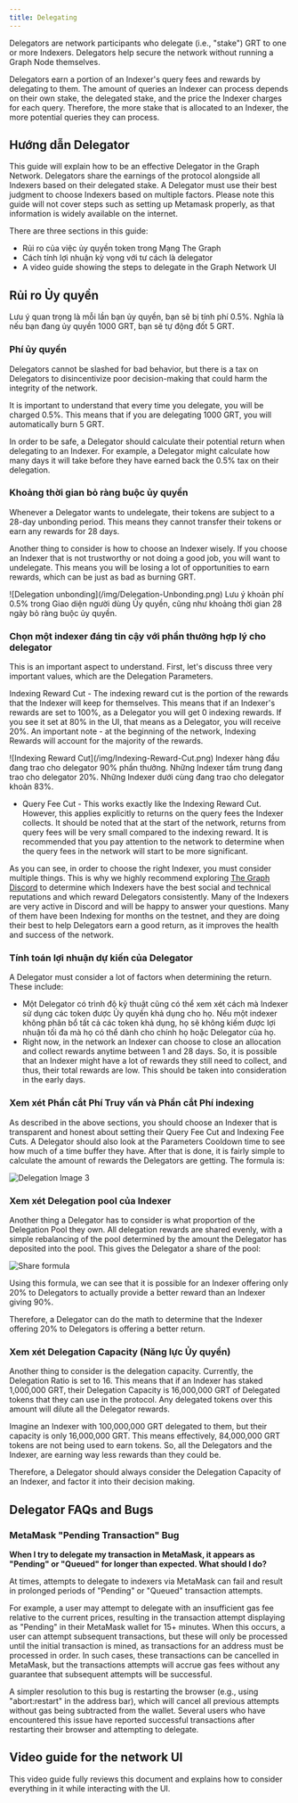 ```yaml
---
title: Delegating
---
```


Delegators are network participants who delegate (i.e., "stake") GRT to one or more Indexers. Delegators help secure the network without running a Graph Node themselves.

Delegators earn a portion of an Indexer's query fees and rewards by delegating to them. The amount of queries an Indexer can process depends on their own stake, the delegated stake, and the price the Indexer charges for each query. Therefore, the more stake that is allocated to an Indexer, the more potential queries they can process.

## Hướng dẫn Delegator

This guide will explain how to be an effective Delegator in the Graph Network. Delegators share the earnings of the protocol alongside all Indexers based on their delegated stake. A Delegator must use their best judgment to choose Indexers based on multiple factors. Please note this guide will not cover steps such as setting up Metamask properly, as that information is widely available on the internet.

There are three sections in this guide:

- Rủi ro của việc ủy quyền token trong Mạng The Graph
- Cách tính lợi nhuận kỳ vọng với tư cách là delegator
- A video guide showing the steps to delegate in the Graph Network UI

## Rủi ro Ủy quyền

Lưu ý quan trọng là mỗi lần bạn ủy quyền, bạn sẽ bị tính phí 0.5%. Nghĩa là nếu bạn đang ủy quyền 1000 GRT, bạn sẽ tự động đốt 5 GRT.

### Phí ủy quyền

Delegators cannot be slashed for bad behavior, but there is a tax on Delegators to disincentivize poor decision-making that could harm the integrity of the network.

It is important to understand that every time you delegate, you will be charged 0.5%. This means that if you are delegating 1000 GRT, you will automatically burn 5 GRT.

In order to be safe, a Delegator should calculate their potential return when delegating to an Indexer. For example, a Delegator might calculate how many days it will take before they have earned back the 0.5% tax on their delegation.

### Khoảng thời gian bỏ ràng buộc ủy quyền

Whenever a Delegator wants to undelegate, their tokens are subject to a 28-day unbonding period. This means they cannot transfer their tokens or earn any rewards for 28 days.

Another thing to consider is how to choose an Indexer wisely. If you choose an Indexer that is not trustworthy or not doing a good job, you will want to undelegate. This means you will be losing a lot of opportunities to earn rewards, which can be just as bad as burning GRT.

<div sx={{ mx: 'auto', maxWidth: '400px' }}>
  ![Delegation unbonding](/img/Delegation-Unbonding.png) Lưu ý khoản phí 0.5% trong Giao diện người dùng Ủy quyền, cũng
  như khoảng thời gian 28 ngày bỏ ràng buộc ủy quyền.
</div>

### Chọn một indexer đáng tin cậy với phần thưởng hợp lý cho delegator

This is an important aspect to understand. First, let's discuss three very important values, which are the Delegation Parameters.

Indexing Reward Cut - The indexing reward cut is the portion of the rewards that the Indexer will keep for themselves. This means that if an Indexer's rewards are set to 100%, as a Delegator you will get 0 indexing rewards. If you see it set at 80% in the UI, that means as a Delegator, you will receive 20%. An important note - at the beginning of the network, Indexing Rewards will account for the majority of the rewards.

<div sx={{ mx: 'auto', maxWidth: '700px' }}>
  ![Indexing Reward Cut](/img/Indexing-Reward-Cut.png) Indexer hàng đầu đang trao cho delegator 90% phần thưởng. Những
  Indexer tầm trung đang trao cho delegator 20%. Những Indexer dưới cùng đang trao cho delegator khoản 83%.
</div>

- Query Fee Cut - This works exactly like the Indexing Reward Cut. However, this applies explicitly to returns on the query fees the Indexer collects. It should be noted that at the start of the network, returns from query fees will be very small compared to the indexing reward. It is recommended that you pay attention to the network to determine when the query fees in the network will start to be more significant.

As you can see, in order to choose the right Indexer, you must consider multiple things. This is why we highly recommend exploring [The Graph Discord](https://discord.gg/graphprotocol) to determine which Indexers have the best social and technical reputations and which reward Delegators consistently. Many of the Indexers are very active in Discord and will be happy to answer your questions. Many of them have been Indexing for months on the testnet, and they are doing their best to help Delegators earn a good return, as it improves the health and success of the network.

### Tính toán lợi nhuận dự kiến của Delegator

A Delegator must consider a lot of factors when determining the return. These include:

- Một Delegator có trình độ kỹ thuật cũng có thể xem xét cách mà Indexer sử dụng các token được Ủy quyền khả dụng cho họ. Nếu một indexer không phân bổ tất cả các token khả dụng, họ sẽ không kiếm được lợi nhuận tối đa mà họ có thể dành cho chính họ hoặc Delegator của họ.
- Right now, in the network an Indexer can choose to close an allocation and collect rewards anytime between 1 and 28 days. So, it is possible that an Indexer might have a lot of rewards they still need to collect, and thus, their total rewards are low. This should be taken into consideration in the early days.

### Xem xét Phần cắt Phí Truy vấn và Phần cắt Phí indexing

As described in the above sections, you should choose an Indexer that is transparent and honest about setting their Query Fee Cut and Indexing Fee Cuts. A Delegator should also look at the Parameters Cooldown time to see how much of a time buffer they have. After that is done, it is fairly simple to calculate the amount of rewards the Delegators are getting. The formula is:

![Delegation Image 3](/img/Delegation-Reward-Formula.png)

### Xem xét Delegation pool của Indexer

Another thing a Delegator has to consider is what proportion of the Delegation Pool they own. All delegation rewards are shared evenly, with a simple rebalancing of the pool determined by the amount the Delegator has deposited into the pool. This gives the Delegator a share of the pool:

![Share formula](/img/Share-Forumla.png)

Using this formula, we can see that it is possible for an Indexer offering only 20% to Delegators to actually provide a better reward than an Indexer giving 90%.

Therefore, a Delegator can do the math to determine that the Indexer offering 20% to Delegators is offering a better return.

### Xem xét Delegation Capacity (Năng lực Ủy quyền)

Another thing to consider is the delegation capacity. Currently, the Delegation Ratio is set to 16. This means that if an Indexer has staked 1,000,000 GRT, their Delegation Capacity is 16,000,000 GRT of Delegated tokens that they can use in the protocol. Any delegated tokens over this amount will dilute all the Delegator rewards.

Imagine an Indexer with 100,000,000 GRT delegated to them, but their capacity is only 16,000,000 GRT. This means effectively, 84,000,000 GRT tokens are not being used to earn tokens. So, all the Delegators and the Indexer, are earning way less rewards than they could be.

Therefore, a Delegator should always consider the Delegation Capacity of an Indexer, and factor it into their decision making.

## Delegator FAQs and Bugs

### MetaMask "Pending Transaction" Bug

**When I try to delegate my transaction in MetaMask, it appears as "Pending" or "Queued" for longer than expected. What should I do?**

At times, attempts to delegate to indexers via MetaMask can fail and result in prolonged periods of "Pending" or "Queued" transaction attempts.

For example, a user may attempt to delegate with an insufficient gas fee relative to the current prices, resulting in the transaction attempt displaying as "Pending" in their MetaMask wallet for 15+ minutes. When this occurs, a user can attempt subsequent transactions, but these will only be processed until the initial transaction is mined, as transactions for an address must be processed in order. In such cases, these transactions can be cancelled in MetaMask, but the transactions attempts will accrue gas fees without any guarantee that subsequent attempts will be successful.

A simpler resolution to this bug is restarting the browser (e.g., using "abort:restart" in the address bar), which will cancel all previous attempts without gas being subtracted from the wallet. Several users who have encountered this issue have reported successful transactions after restarting their browser and attempting to delegate.

## Video guide for the network UI

This video guide fully reviews this document and explains how to consider everything in it while interacting with the UI.

<VideoEmbed youtube="2G7S2gdURdc" />
